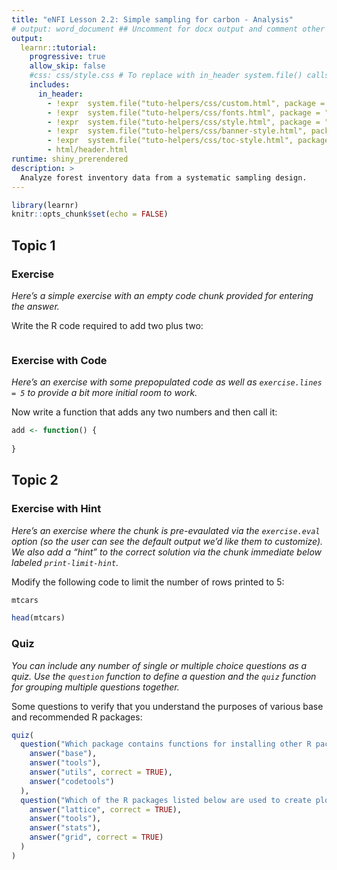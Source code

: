 ```yaml
---
title: "eNFI Lesson 2.2: Simple sampling for carbon - Analysis"
# output: word_document ## Uncomment for docx output and comment other outputs + runtime
output:
  learnr::tutorial:
    progressive: true
    allow_skip: false
    #css: css/style.css # To replace with in_header system.file() calls.
    includes:
      in_header:
        - !expr  system.file("tuto-helpers/css/custom.html", package = "eNFI")
        - !expr  system.file("tuto-helpers/css/fonts.html", package = "eNFI")
        - !expr  system.file("tuto-helpers/css/style.html", package = "eNFI")
        - !expr  system.file("tuto-helpers/css/banner-style.html", package = "eNFI")
        - !expr  system.file("tuto-helpers/css/toc-style.html", package = "eNFI")
        - html/header.html
runtime: shiny_prerendered
description: >
  Analyze forest inventory data from a systematic sampling design. 
---
```


```r
library(learnr)
knitr::opts_chunk$set(echo = FALSE)
```


## Topic 1

### Exercise 

*Here's a simple exercise with an empty code chunk provided for entering the answer.*

Write the R code required to add two plus two:

```r

```

### Exercise with Code

*Here's an exercise with some prepopulated code as well as `exercise.lines = 5` to provide a bit more initial room to work.*

Now write a function that adds any two numbers and then call it:

```r
add <- function() {
  
}
```

## Topic 2

### Exercise with Hint

*Here's an exercise where the chunk is pre-evaulated via the `exercise.eval` option (so the user can see the default output we'd like them to customize). We also add a "hint" to the correct solution via the chunk immediate below labeled `print-limit-hint`.*

Modify the following code to limit the number of rows printed to 5:

```r
mtcars
```

```r
head(mtcars)
```

### Quiz

*You can include any number of single or multiple choice questions as a quiz. Use the `question` function to define a question and the `quiz` function for grouping multiple questions together.*

Some questions to verify that you understand the purposes of various base and recommended R packages:

```r
quiz(
  question("Which package contains functions for installing other R packages?",
    answer("base"),
    answer("tools"),
    answer("utils", correct = TRUE),
    answer("codetools")
  ),
  question("Which of the R packages listed below are used to create plots?",
    answer("lattice", correct = TRUE),
    answer("tools"),
    answer("stats"),
    answer("grid", correct = TRUE)
  )
)
```
